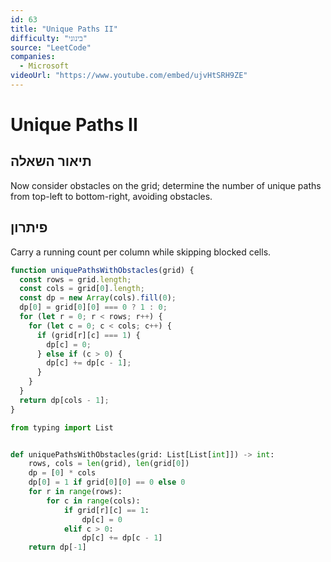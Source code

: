 ```yaml
---
id: 63
title: "Unique Paths II"
difficulty: "בינוני"
source: "LeetCode"
companies:
  - Microsoft
videoUrl: "https://www.youtube.com/embed/ujvHtSRH9ZE"
---
```


# Unique Paths II

## תיאור השאלה

Now consider obstacles on the grid; determine the number of unique paths from top-left to bottom-right, avoiding obstacles.

## פיתרון

Carry a running count per column while skipping blocked cells.

```javascript
function uniquePathsWithObstacles(grid) {
  const rows = grid.length;
  const cols = grid[0].length;
  const dp = new Array(cols).fill(0);
  dp[0] = grid[0][0] === 0 ? 1 : 0;
  for (let r = 0; r < rows; r++) {
    for (let c = 0; c < cols; c++) {
      if (grid[r][c] === 1) {
        dp[c] = 0;
      } else if (c > 0) {
        dp[c] += dp[c - 1];
      }
    }
  }
  return dp[cols - 1];
}
```

```python
from typing import List


def uniquePathsWithObstacles(grid: List[List[int]]) -> int:
    rows, cols = len(grid), len(grid[0])
    dp = [0] * cols
    dp[0] = 1 if grid[0][0] == 0 else 0
    for r in range(rows):
        for c in range(cols):
            if grid[r][c] == 1:
                dp[c] = 0
            elif c > 0:
                dp[c] += dp[c - 1]
    return dp[-1]
```

